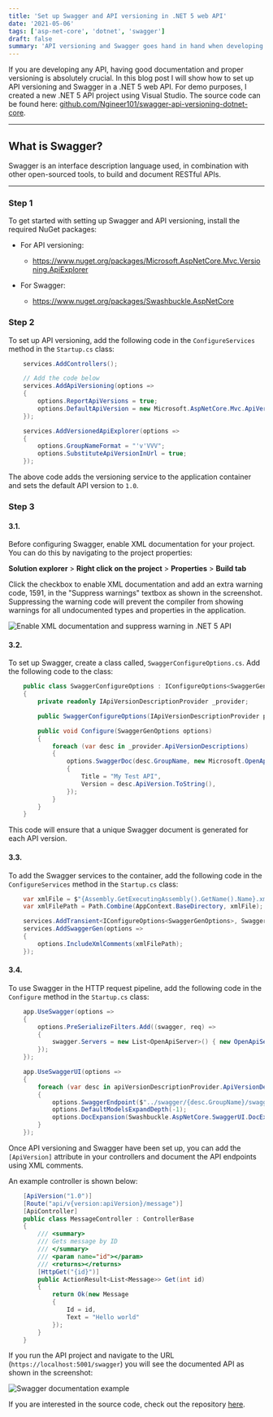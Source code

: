 ```yaml
---
title: 'Set up Swagger and API versioning in .NET 5 web API'
date: '2021-05-06'
tags: ['asp-net-core', 'dotnet', 'swagger']
draft: false
summary: 'API versioning and Swagger goes hand in hand when developing APIs. Learn how to easily set it up.'
---
```


If you are developing any API, having good documentation and proper versioning is absolutely crucial. In this blog post I will show how to set up
API versioning and Swagger in a .NET 5 web API. For demo purposes, I created a new .NET 5 API project using Visual Studio.
The source code can be found here: [github.com/Ngineer101/swagger-api-versioning-dotnet-core](https://github.com/Ngineer101/swagger-api-versioning-dotnet-core).

---

## What is Swagger?

Swagger is an interface description language used, in combination with other open-sourced tools, to build and document RESTful APIs.

---

### Step 1

To get started with setting up Swagger and API versioning, install the required NuGet packages:

- For API versioning:

  - https://www.nuget.org/packages/Microsoft.AspNetCore.Mvc.Versioning.ApiExplorer

- For Swagger:

  - https://www.nuget.org/packages/Swashbuckle.AspNetCore

### Step 2

To set up API versioning, add the following code in the `ConfigureServices` method in the `Startup.cs` class:

```cs
    services.AddControllers();

    // Add the code below
    services.AddApiVersioning(options =>
    {
        options.ReportApiVersions = true;
        options.DefaultApiVersion = new Microsoft.AspNetCore.Mvc.ApiVersion(1, 0);
    });

    services.AddVersionedApiExplorer(options =>
    {
        options.GroupNameFormat = "'v'VVV";
        options.SubstituteApiVersionInUrl = true;
    });
```

The above code adds the versioning service to the application container and sets the default API version to `1.0`.

### Step 3

#### 3.1.

Before configuring Swagger, enable XML documentation for your project. You can do this by navigating to the project properties:

**Solution explorer** > **Right click on the project** > **Properties** > **Build tab**

Click the checkbox to enable XML documentation and add an extra warning code, 1591, in the "Suppress warnings" textbox as shown in the screenshot.
Suppressing the warning code will prevent the compiler from showing warnings for all undocumented types and properties in the application.

![Enable XML documentation and suppress warning in .NET 5 API](/static/images/post1/project-properties.png)

#### 3.2.

To set up Swagger, create a class called, `SwaggerConfigureOptions.cs`. Add the following code to the class:

```cs
    public class SwaggerConfigureOptions : IConfigureOptions<SwaggerGenOptions>
    {
        private readonly IApiVersionDescriptionProvider _provider;

        public SwaggerConfigureOptions(IApiVersionDescriptionProvider provider) => _provider = provider;

        public void Configure(SwaggerGenOptions options)
        {
            foreach (var desc in _provider.ApiVersionDescriptions)
            {
                options.SwaggerDoc(desc.GroupName, new Microsoft.OpenApi.Models.OpenApiInfo
                {
                    Title = "My Test API",
                    Version = desc.ApiVersion.ToString(),
                });
            }
        }
    }
```

This code will ensure that a unique Swagger document is generated for each API version.

#### 3.3.

To add the Swagger services to the container, add the following code in the `ConfigureServices` method in the `Startup.cs` class:

```cs
    var xmlFile = $"{Assembly.GetExecutingAssembly().GetName().Name}.xml";
    var xmlFilePath = Path.Combine(AppContext.BaseDirectory, xmlFile);

    services.AddTransient<IConfigureOptions<SwaggerGenOptions>, SwaggerConfigureOptions>();
    services.AddSwaggerGen(options =>
    {
        options.IncludeXmlComments(xmlFilePath);
    });
```

#### 3.4.

To use Swagger in the HTTP request pipeline, add the following code in the `Configure` method in the `Startup.cs` class:

```cs
    app.UseSwagger(options =>
    {
        options.PreSerializeFilters.Add((swagger, req) =>
        {
            swagger.Servers = new List<OpenApiServer>() { new OpenApiServer() { Url = $"https://{req.Host}" } };
        });
    });

    app.UseSwaggerUI(options =>
    {
        foreach (var desc in apiVersionDescriptionProvider.ApiVersionDescriptions)
        {
            options.SwaggerEndpoint($"../swagger/{desc.GroupName}/swagger.json", desc.ApiVersion.ToString());
            options.DefaultModelsExpandDepth(-1);
            options.DocExpansion(Swashbuckle.AspNetCore.SwaggerUI.DocExpansion.None);
        }
    });
```

Once API versioning and Swagger have been set up, you can add the `[ApiVersion]` attribute in your controllers and document the API endpoints using XML comments.

An example controller is shown below:

```cs
    [ApiVersion("1.0")]
    [Route("api/v{version:apiVersion}/message")]
    [ApiController]
    public class MessageController : ControllerBase
    {
        /// <summary>
        /// Gets message by ID
        /// </summary>
        /// <param name="id"></param>
        /// <returns></returns>
        [HttpGet("{id}")]
        public ActionResult<List<Message>> Get(int id)
        {
            return Ok(new Message
            {
                Id = id,
                Text = "Hello world"
            });
        }
    }

```

If you run the API project and navigate to the URL (`https://localhost:5001/swagger`) you will see the documented API as shown in the screenshot:

![Swagger documentation example](/static/images/post1/swagger.png)

If you are interested in the source code, check out the repository [here](https://github.com/Ngineer101/swagger-api-versioning-dotnet-core).
